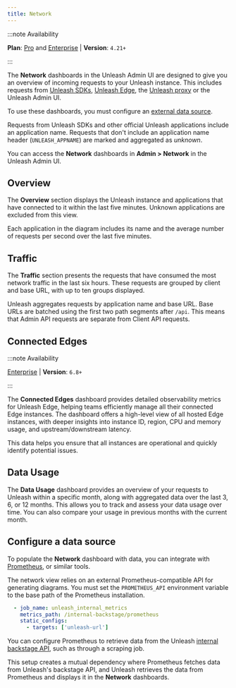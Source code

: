 ```yaml
---
title: Network
---
```


:::note Availability

**Plan**: [Pro](/availability#plans) and [Enterprise](https://www.getunleash.io/pricing) | **Version**: `4.21+`

:::

The **Network** dashboards in the Unleash Admin UI are designed to give you an overview of incoming requests to your Unleash instance. This includes requests from [Unleash SDKs](./sdks), [Unleash Edge](./unleash-edge), the [Unleash proxy](./unleash-proxy) or the Unleash Admin UI.

To use these dashboards, you must configure an [external data source](#configure-a-data-source).

Requests from Unleash SDKs and other official Unleash applications include an application name. Requests that don't include an application name header (`UNLEASH_APPNAME`) are marked and aggregated as *unknown*.

You can access the **Network** dashboards in **Admin > Network** in the Unleash Admin UI.

## Overview

The **Overview** section displays the Unleash instance and applications that have connected to it within the last five minutes. Unknown applications are excluded from this view.

Each application in the diagram includes its name and the average number of requests per second over the last five minutes.

## Traffic

The **Traffic** section presents the requests that have consumed the most network traffic in the last six hours. These requests are grouped by client and base URL, with up to ten groups displayed.

Unleash aggregates requests by application name and base URL. Base URLs are batched using the first two path segments after `/api`. This means that Admin API requests are separate from Client API requests.

## Connected Edges 

:::note Availability

[Enterprise](https://www.getunleash.io/pricing) | **Version**: `6.8+`

:::

The **Connected Edges** dashboard provides detailed observability metrics for Unleash Edge, helping teams efficiently manage all their connected Edge instances. 
The dashboard offers a high-level view of all hosted Edge instances, with deeper insights into instance ID, region, CPU and memory usage, and upstream/downstream latency.

This data helps you ensure that all instances are operational and quickly identify potential issues.

## Data Usage

The **Data Usage** dashboard provides an overview of your requests to Unleash within a specific month, along with aggregated data over the last 3, 6, or 12 months. This allows you to track and assess your data usage over time.
You can also compare your usage in previous months with the current month.

## Configure a data source

To populate the **Network** dashboard with data, you can integrate with [Prometheus](https://prometheus.io/), or similar tools.

The network view relies on an external Prometheus-compatible API for generating diagrams. You must set the `PROMETHEUS_API` environment variable to the base path of the Prometheus installation.

```yaml
  - job_name: unleash_internal_metrics
    metrics_path: /internal-backstage/prometheus
    static_configs:
      - targets: ['unleash-url']
```

You can configure Prometheus to retrieve data from the Unleash [internal backstage API](api/legacy/unleash/internal/prometheus), such as through a scraping job.

This setup creates a mutual dependency where Prometheus fetches data from Unleash's backstage API, and Unleash retrieves the data from Prometheus and displays it in the **Network** dashboards.


